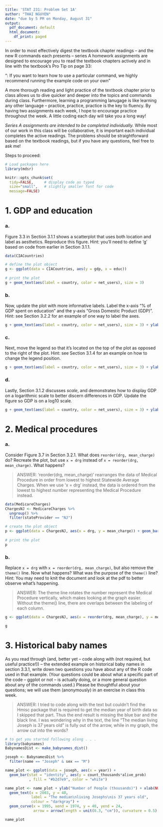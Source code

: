 ```yaml
---
title: 'STAT 231: Problem Set 1A'
author: "THAI NGUYEN"
date: "due by 5 PM on Monday, August 31"
output:
  pdf_document: default
  html_document:
    df_print: paged
---
```


In order to most effectively digest the textbook chapter readings -- and the  new R commands each presents -- series A homework assignments are designed to encourage you to read the textbook chapters actively and in line with the textbook's Pro Tip on page 33:

"\textbf{Pro Tip}: If you want to learn how to use a particular command, we highly recommend running the example code on your own" 

A more thorough reading and light practice of the textbook chapter prior to class allows us to dive quicker and deeper into the topics and commands during class.  Furthermore, learning a programming lanugage is like learning any other language -- practice, practice, practice is the key to fluency.  By having two assignments each week, I hope to encourage practice throughout the week.  A little coding each day will take you a long way!

*Series A assignments are intended to be completed individually.*  While most of our work in this class will be collaborative, it is important each individual completes the active readings.  The problems should be straightforward based on the textbook readings, but if you have any questions, feel free to ask me!

Steps to proceed:

\begin{enumerate}
\item In RStudio, go to File > Open Project, navigate to the folder with the course-content repo, select the course-content project (course-content.Rproj), and click "Open" 
\item Pull the course-content repo (e.g. using the blue-ish down arrow in the Git tab in upper right window)
\item Copy ps1A.Rmd from the course repo to your repo (see page 6 of the GitHub Classroom Guide for Stat231 if needed)
\item Close the course-content repo project in RStudio
\item Open YOUR repo project in RStudio
\item In the ps1A.Rmd file in YOUR repo, replace "YOUR NAME HERE" with your name
\item Add in your responses, committing and pushing to YOUR repo in appropriate places along the way
\item Run "Knit PDF" 
\item Upload the pdf to Gradescope.  Don't forget to select which of your pages are associated with each problem.  \textit{You will not get credit for work on unassigned pages (e.g., if you only selected the first page but your solution spans two pages, you would lose points for any part on the second page that the grader can't see).} 
\end{enumerate}

```r
# Load packages here 
library(mdsr)

knitr::opts_chunk$set(
  tidy=FALSE,     # display code as typed
  size="small",   # slightly smaller font for code
  message=FALSE)   
```

\newpage
# 1. GDP and education

### a. 
Figure 3.3 in Section 3.1.1 shows a scatterplot that uses both location and label as aesthetics.  Reproduce this figure.  Hint: you'll need to define 'g' based on code from earlier in Section 3.1.1.

```r
data(CIACountries)

# define the plot object
g <- ggplot(data = CIACountries, aes(y = gdp, x = educ))
  
# print the plot 
g + geom_text(aes(label = country, color = net_users), size = 3)
```

### b.
Now, update the plot with more informative labels.  Label the x-axis "% of GDP spent on education" and the y-axis "Gross Domestic Product (GDP)".  Hint: see Section 3.2.2 for an example of one way to label the axes.

```r
g + geom_text(aes(label = country, color = net_users), size = 3) + ylab("Gross Domestic Product (GDP)") + xlab("% of GDP spent on education")

```

### c.
Next, move the legend so that it's located on the top of the plot as opposed to the right of the plot.  Hint: see Section 3.1.4 for an example on how to change the legend position.

```r
g + geom_text(aes(label = country, color = net_users), size = 3) + ylab("Gross Domestic Product (GDP)") + xlab("% of GDP spent on education") + theme(legend.position = "top")
```

### d.
Lastly, Section 3.1.2 discusses *scale*, and demonstrates how to display GDP on a logarithmic scale to better discern differences in GDP.  Update the figure so GDP is on a log10 scale.  

```r
g + geom_text(aes(label = country, color = net_users), size = 3) + ylab("Gross Domestic Product (GDP)") + xlab("% of GDP spent on education") + theme(legend.position = "top") + coord_trans(y = "log10")
```


\newpage 
# 2. Medical procedures

### a.
Consider Figure 3.7 in Section 3.2.1.  What does `reorder(drg, mean_charge)` do?  Recreate the plot, but use `x = drg` instead of `x = reorder(drg, mean_charge)`.  What happens?

> ANSWER: 'reorder(drg, mean_charge)' rearranges the data of Medical Procedure in order from lowest to highest Statewide Average Charges. When we use 'x = drg' instead, the data is ordered from the lowest to highest number representing the Medical Procedure instead.

```r
data(MedicareCharges)
ChargesNJ <- MedicareCharges %>% 
  ungroup() %>%
  filter(stateProvider == "NJ")

# create the plot object
p <- ggplot(data = ChargesNJ, aes(x = drg, y = mean_charge)) + geom_bar(fill = "gray", stat = "identity") + ylab("Statewide Average Charges ($)") + xlab("Medical Procedure (DRG)") + theme(axis.text.x = element_text(angle = 90, hjust = 1))
  
# print the plot
p 
```

### b.
Replace `x = drg` with `x = reorder(drg, mean_charge)`, but also remove the `theme()` line.  Now what happens?  What was the purpose of the `theme()` line?  Hint: You may need to knit the document and look at the pdf to better observe what's happening.

> ANSWER: The theme line rotates the number represent the Medical Procedure vertically, which makes looking at the graph easier. Without the theme() line, there are overlaps between the labeling of each column.

```r
g <- ggplot(data = ChargesNJ, aes(x = reorder(drg, mean_charge), y = mean_charge)) + geom_bar(fill = "gray", stat = "identity") + ylab("Statewide Average Charges ($)") + xlab("Medical Procedure (DRG)") 

g
```


\newpage 
# 3. Historical baby names

As you read through (and, better yet -- code along with (not required, but useful practice!)) -- the extended example on historical baby names in section 3.3.1, write down two questions you have about any of the R code used in that example.  (Your questions could be about what a specific part of the code -- ggplot or not -- is actually doing, or a more general question about any of the commands used.)  Please be thoughtful about your questions; we will use them (anonymously) in an exercise in class this week.

> ANSWER: I tried to code along with the text but couldn't find the Hmisc package that is required to get the median year of birth data so I skipped that part. Thus the end result is missing the blue bar and the black line. 
I was wondering why in the text, the line "The median living Joseph is 37 years old" is fully out of the arrow, while in my graph, the arrow cut into the words?

```r
# to get you started following along . . .
library(babynames)
BabynamesDist <- make_babynames_dist()

joseph <- BabynamesDist %>%
  filter(name == "Joseph" & sex == "M")

name_plot <- ggplot(data = joseph, aes(x = year)) +
  geom_bar(stat = "identity", aes(y = count_thousands*alive_prob)
           , fill = "#b2d7e9", color = "white")

name_plot <- name_plot + ylab("Number of People (thousands)") + xlab(NULL) + ggtitle("Age Distribution of American Boys Named Joseph") + geom_text(x = 1935, y = 40, label = "Number of Josephs\nborn each year") + geom_text(x = 1915, y = 13, label = "Number of Josephs\nborn each year\nestimated to be alive\non 1/1/2014", colour = "#b2d7e9") + 
  geom_text(x = 2003, y = 40, 
            label = "The median\nliving Josephs\nis 37 years old",
            colour = "darkgray") +
  geom_curve(x = 1995, xend = 1974, y = 40, yend = 24, 
             arrow = arrow(length = unit(0.3, "cm")), curvature = 0.5) + ylim(0, 42)

name_plot



```




